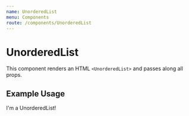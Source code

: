 ```yaml
---
name: UnorderedList
menu: Components
route: /components/UnorderedList
---
```



# UnorderedList

This component renders an HTML `<UnorderedList>` and passes along all props.

<Props of={UnorderedList} />

## Example Usage

<Playground>
	<UnorderedList>I'm a UnorderedList!</UnorderedList>
</Playground>
